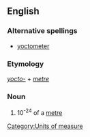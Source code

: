 ==English==

===Alternative spellings===
*[[yoctometer]]

===Etymology===
''[[yocto-]]'' + ''[[metre]]''

===Noun===
{{en-noun}}

# 10<sup>-24</sup> of a [[metre]]

[[Category:Units of measure]]